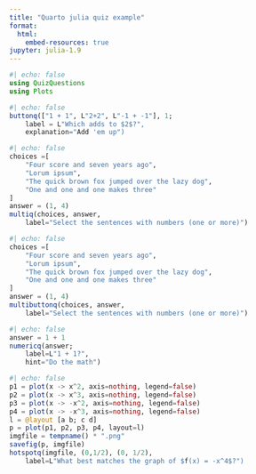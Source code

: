```yaml
---
title: "Quarto julia quiz example"
format:
  html:
    embed-resources: true
jupyter: julia-1.9
---
```



```julia
#| echo: false
using QuizQuestions
using Plots
```

$$ %% <<--- for some reason a little latex rendering helps render latex in forms elements
$$

```julia
#| echo: false
buttonq(["1 + 1", L"2+2", L"-1 + -1"], 1;
    label = L"Which adds to $2$?",
	explanation="Add 'em up")
```

```julia
#| echo: false
choices =[
	"Four score and seven years ago",
	"Lorum ipsum",
	"The quick brown fox jumped over the lazy dog",
	"One and one and one makes three"
]
answer = (1, 4)
multiq(choices, answer,
    label="Select the sentences with numbers (one or more)")
```

```julia
#| echo: false
choices =[
	"Four score and seven years ago",
	"Lorum ipsum",
	"The quick brown fox jumped over the lazy dog",
	"One and one and one makes three"
]
answer = (1, 4)
multibuttonq(choices, answer,
    label="Select the sentences with numbers (one or more)")
```


```julia
#| echo: false
answer = 1 + 1
numericq(answer;
    label=L"1 + 1?",
	hint="Do the math")
```


```julia
#| echo: false
p1 = plot(x -> x^2, axis=nothing, legend=false)
p2 = plot(x -> x^3, axis=nothing, legend=false)
p3 = plot(x -> -x^2, axis=nothing, legend=false)
p4 = plot(x -> -x^3, axis=nothing, legend=false)
l = @layout [a b; c d]
p = plot(p1, p2, p3, p4, layout=l)
imgfile = tempname() * ".png"
savefig(p, imgfile)
hotspotq(imgfile, (0,1/2), (0, 1/2),
    label=L"What best matches the graph of $f(x) = -x^4$?")
```